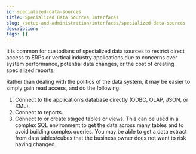 ```yaml
---
id: specialized-data-sources
title: Specialized Data Sources Interfaces
slug: /setup-and-administration/interfaces/specialized-data-sources
description: ''
tags: []
---
```


It is common for custodians of specialized data sources to restrict direct access to ERPs or vertical industry applications due to concerns over system performance, potential data changes, or the cost of creating specialized reports.

Rather than dealing with the politics of the data system, it may be easier to simply gain read access, and do the following:

1. Connect to the application’s database directly (ODBC, OLAP, JSON, or XML).
2. Connect to reports.
3. Connect to or create staged tables or views. This can be used in a complex SQL environment to get the data across many tables and to avoid building complex queries. You may be able to get a data extract from data tables/cubes that the business owner does not want to risk having changed.